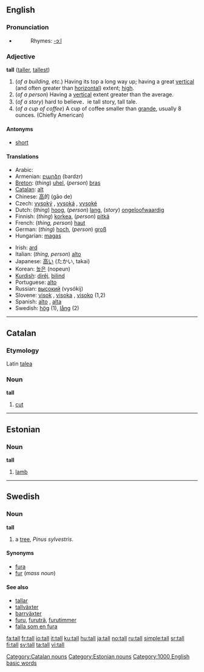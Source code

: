 ==English==

===Pronunciation===
*{{audio|en-us-tall.ogg|Audio (US)}}
*:Rhymes: [[Rhymes:English:-ɔːl|-ɔːl]]

===Adjective===
'''tall''' ([[taller]], [[tallest]])

#(''of a building, etc.'') Having its top a long way up; having a great [[vertical]] (and often greater than [[horizontal]]) extent; [[high]].
#(''of a person'') Having a [[vertical]] extent greater than the average.
# (''of a story'') hard to believe．ie tall story, tall tale.
# (''of a cup of coffee'') A cup of coffee smaller than [[grande]], usually 8 ounces. (Chiefly American)

==== Antonyms ====
*[[short]]

====Translations====
{{top}}
*Arabic: {{ARchar|[[طويل]]}} {{Unicode|(ʈawí:l)}}
*Armenian: [[բարձր]] (bardzr)
*[[Breton]]: (''thing'') [[uhel]], (''person'') [[bras]]
*[[Catalan]]: [[alt]]
*Chinese: [[高]]的 (gāo de)
*Czech: [[vysoký]] {{m}}, [[vysoká]] {{f}}, [[vysoké]] {{n}}
*Dutch: (''thing'') [[hoog]], (''person'') [[lang]], (''story'') [[ongeloofwaardig]]
*Finnish: (''thing'') [[korkea]], (''person'') [[pitkä]]
*French: (''thing, person'') [[haut]]
*German: (''thing'') [[hoch]], (''person'') [[groß]]
*Hungarian: [[magas]]
{{mid}}
*Irish: [[ard]]
*Italian: (''thing, person'') [[alto]]
*Japanese: [[高い]] (たかい, takai)
*Korean: [[높은]] (nopeun)
*[[Kurdish]]: [[dirêj]], [[bilind]]
*Portuguese: [[alto]]
*Russian: [[высокий]] (vysókij)
*Slovene: [[visok]] {{m}}, [[visoka]] {{f}}, [[visoko]] {{n}} (1,2)
*Spanish: [[alto]] {{m}}, [[alta]] {{f}}
*Swedish: [[hög]] (1), [[lång]] (2)
{{bottom}}


----

==Catalan==
===Etymology===
Latin [[talea]]
===Noun===
'''tall'''

# [[cut]]

[[Category:Catalan nouns]]


----

==Estonian==
===Noun===
'''tall'''

# [[lamb]]

[[Category:Estonian nouns]]


----

==Swedish==
===Noun===
'''tall'''

#a [[tree]], ''Pinus sylvestris''. 

====Synonyms====
*[[fura]]
*[[fur]] (''mass noun'')

====See also====
*[[tallar]]
*[[tallväxter]]
*[[barrväxter]]
*[[furu]], [[furuträ]], [[furutimmer]]
*[[falla som en fura]]

[[Category:1000 English basic words]]

[[fa:tall]]
[[fr:tall]]
[[io:tall]]
[[it:tall]]
[[ku:tall]]
[[hu:tall]]
[[ja:tall]]
[[no:tall]]
[[ru:tall]]
[[simple:tall]]
[[sr:tall]]
[[fi:tall]]
[[sv:tall]]
[[ta:tall]]
[[vi:tall]]